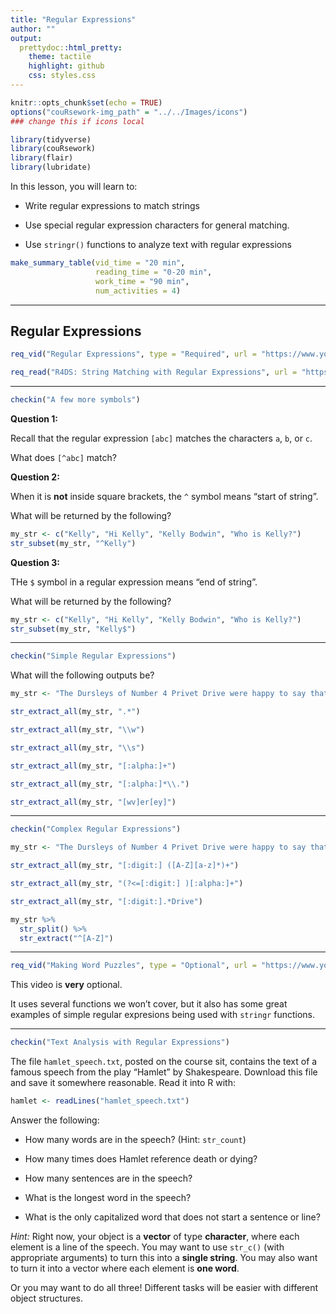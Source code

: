 ```yaml
---
title: "Regular Expressions"
author: ""
output:
  prettydoc::html_pretty:
    theme: tactile
    highlight: github
    css: styles.css
---
```


```r
knitr::opts_chunk$set(echo = TRUE)
options("couRsework-img_path" = "../../Images/icons") 
### change this if icons local
```

```r
library(tidyverse)
library(couRsework)
library(flair)
library(lubridate)
```


In this lesson, you will learn to:

* Write regular expressions to match strings

* Use special regular expression characters for general matching.

* Use `stringr()` functions to analyze text with regular expressions

```r
make_summary_table(vid_time = "20 min", 
                   reading_time = "0-20 min", 
                   work_time = "90 min", 
                   num_activities = 4)
```


---

## Regular Expressions

```r
req_vid("Regular Expressions", type = "Required", url = "https://www.youtube.com/embed/zBof1yfwoYE")
```


```r
req_read("R4DS: String Matching with Regular Expressions", url = "https://r4ds.had.co.nz/strings.html#matching-patterns-with-regular-expressions", type = "Recommended")
```

---

```r
checkin("A few more symbols")
```

**Question 1:**

Recall that the regular expression `[abc]` matches the characters `a`, `b`, or `c`.  

What does `[^abc]` match?

**Question 2:**

When it is **not** inside square brackets, the `^` symbol means "start of string".

What will be returned by the following?

```r
my_str <- c("Kelly", "Hi Kelly", "Kelly Bodwin", "Who is Kelly?")
str_subset(my_str, "^Kelly")
```

**Question 3:**

THe `$` symbol in a regular expression means "end of string".

What will be returned by the following?

```r
my_str <- c("Kelly", "Hi Kelly", "Kelly Bodwin", "Who is Kelly?")
str_subset(my_str, "Kelly$")
```

---

```r
checkin("Simple Regular Expressions")
```

What will the following outputs be?

```r
my_str <- "The Dursleys of Number 4 Privet Drive were happy to say that they were perfectly normal, thank you very much."

str_extract_all(my_str, ".*")

str_extract_all(my_str, "\\w")

str_extract_all(my_str, "\\s")

str_extract_all(my_str, "[:alpha:]+")

str_extract_all(my_str, "[:alpha:]*\\.")

str_extract_all(my_str, "[wv]er[ey]")

```

---


```r
checkin("Complex Regular Expressions")
```


```r
my_str <- "The Dursleys of Number 4 Privet Drive were happy to say that they were perfectly normal, thank you very much."

str_extract_all(my_str, "[:digit:] ([A-Z][a-z]*)+")

str_extract_all(my_str, "(?<=[:digit:] )[:alpha:]+")

str_extract_all(my_str, "[:digit:].*Drive")

my_str %>%
  str_split() %>%
  str_extract("^[A-Z]")
```

---


```r
req_vid("Making Word Puzzles", type = "Optional", url = "https://www.youtube.com/watch?v=XldSqU8DbEA")
```

This video is **very** optional.

It uses several functions we won't cover, but it also has some great examples of
simple regular expresions being used with `stringr` functions.

---


```r
checkin("Text Analysis with Regular Expressions")
```


The file `hamlet_speech.txt`, posted on the course sit, contains the text of a famous speech from the play "Hamlet" by Shakespeare.  Download this file and save it somewhere reasonable.  Read it into R with:

```r
hamlet <- readLines("hamlet_speech.txt")
```

Answer the following:

* How many words are in the speech?  (Hint: `str_count`)

* How many times does Hamlet reference death or dying?

* How many sentences are in the speech?

* What is the longest word in the speech?

* What is the only capitalized word that does not start a sentence or line?


*Hint:* Right now, your object is a **vector** of type **character**, where each element is a line of the speech.  You may want to use `str_c()` (with appropriate arguments) to turn this into a **single string**.  You may also want to turn it into a vector where each element is **one word**.

Or you may want to do all three!  Different tasks will be easier with different object structures.

